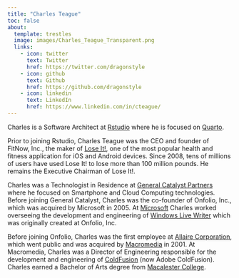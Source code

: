 ```yaml
---
title: "Charles Teague"
toc: false
about:
  template: trestles
  image: images/Charles_Teague_Transparent.png
  links:
    - icon: twitter
      text: Twitter
      href: https://twitter.com/dragonstyle
    - icon: github
      text: Github
      href: https://github.com/dragonstyle
    - icon: linkedin
      text: LinkedIn
      href: https://www.linkedin.com/in/cteague/
---
```


Charles is a Software Architect at [Rstudio](https://www.rstudio.com) where he is focused on [Quarto](https://www.quarto.org).

Prior to joining Rstudio, Charles Teague was the CEO and founder of FitNow, Inc., the maker of [Lose It!](https://www.loseit.com), one of the most popular health and fitness application for iOS and Android devices. Since 2008, tens of millions of users have used Lose It! to lose more than 100 million pounds. He remains the Executive Chairman of Lose It!.

Charles was a Technologist in Residence at [General Catalyst Partners](https://www.generalcatalyst.com) where he focused on Smartphone and Cloud Computing technologies. Before joining General Catalyst, Charles was the co-founder of Onfolio, Inc., which was acquired by Microsoft in 2005. At [Microsoft](https://www.microsoft.com) Charles worked overseeing the development and engineering of [Windows Live Writer](https://www.microsoft.com/en-us/p/open-live-writer) which was originally created at Onfolio, Inc.

Before joining Onfolio, Charles was the first employee at [Allaire Corporation](https://en.wikipedia.org/wiki/Allaire_Corporation), which went public and was acquired by [Macromedia](https://en.wikipedia.org/wiki/Macromedia) in 2001. At Macromedia, Charles was a Director of Engineering responsible for the development and engineering of [ColdFusion](https://coldfusion.adobe.com) (now Adobe ColdFusion). Charles earned a Bachelor of Arts degree from [Macalester College](https://www.macalester.edu).
